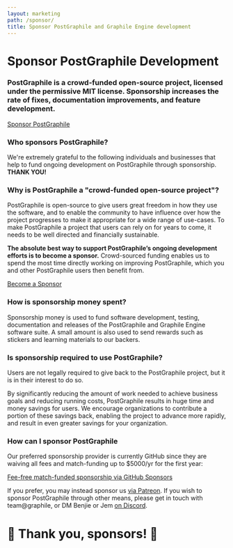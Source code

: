 ```yaml
---
layout: marketing
path: /sponsor/
title: Sponsor PostGraphile and Graphile Engine development
---
```




<MarketingLayout blue>
<Hero bg="white">

# Sponsor PostGraphile Development

</Hero>

<MarketingSection bg="white" left maxWidth>
<h3>
  PostGraphile is a crowd-funded open-source project, licensed under the
  permissive MIT license. Sponsorship increases the rate of fixes,
  documentation improvements, and feature development.
</h3>

<div class='flex'>
<a class='button--solid' href='https://github.com/users/benjie/sponsorship'>Sponsor PostGraphile <span class='fas fa-fw fa-external-link-square-alt' /></a>
</div>

</MarketingSection>
<MarketingDivide from="white" to="medium" />

<MarketingSection bg="medium">

### Who sponsors PostGraphile?

<div style={{maxWidth: '48rem', margin: '0 auto'}}>

We're extremely grateful to the following individuals and businesses that
help to fund ongoing development on PostGraphile through sponsorship. **THANK
YOU!**

</div>

<Sponsors level="featured">

<Sponsor name="Chad Furman" avatar={chad} href="https://chads.website"/>
<Sponsor name="Storyscript" avatar={storyscript} href="https://storyscript.io?utm_source=postgraphile"/>
<Sponsor name="Point 72 Ventures" avatar={p72} href="http://p72.vc"/>

</Sponsors>
<Sponsors level="leaders">

<Sponsor name="Joe Dennis" />
<Sponsor name="DOMONDA"  business avatar={domonda}/>
<Sponsor name="James Allain" />
<Sponsor name="Stagency" business avatar={stagency}/>
<Sponsor name="8th Light" business avatar={eighthlight} />
<Sponsor name="Jack Dinker" />
<Sponsor name="Nigel Taylor" />
<Sponsor name="Partners in School Innovation" business avatar={psi} />
<Sponsor name="Open Law NZ" business avatar={openlaw} />
<Sponsor name="Sterblue" business avatar={sterblue} />
<Sponsor name="HR-ON" business avatar={hron} />
<Sponsor name="DocIQ" business avatar={dociq} />
<Sponsor name="Ian Stewart" />


</Sponsors>
<Sponsors level="supporters">
<Sponsor name="Daniel Einspanger" />
<Sponsor name="Michael Tng" />
<Sponsor name="Matt Bretl" contributor />
<Sponsor name="Sam Levin" />
<Sponsor name="stlbucket" />
<Sponsor name="Michel Pelletier" />
<Sponsor name="Dan Lynch" />
<Sponsor name="James Rascoe" />
<Sponsor name="James Cavanaugh" />
<Sponsor name="Chris Watland" />
<Sponsor name="purge" />
<Sponsor name="Mark Lipscombe" />
<Sponsor name="Frank" />
<Sponsor name="Mark Rapoza" />
<Sponsor name="innovation.rocks" business />
<Sponsor name="cybere" />
<Sponsor name="dwwoelfel" />
<Sponsor name="Bjørn Michelsen" />
<Sponsor name="CJ" />
</Sponsors>
<Sponsors level="backers">
<Sponsor name="plus 49 more backers..." plain />
</Sponsors>


</MarketingSection>
<MarketingDivide from="medium" to="dark" via="light" down />

<MarketingSection bg="dark" left maxWidth>


### Why is PostGraphile a "crowd-funded open-source project"?

PostGraphile is open-source to give users great freedom in how they use the
software, and to enable the community to have influence over how the project
progresses to make it appropriate for a wide range of use-cases. To make PostGraphile a project that users can rely on for years to come, it
needs to be well directed and financially sustainable.

**The absolute best way to support PostGraphile’s ongoing development efforts
is to become a sponsor.** Crowd-sourced funding enables us to spend
the most time directly working on improving PostGraphile, which you and other
PostGraphile users then benefit from.

<div class='flex'>
<a class='button--solid' href='https://github.com/users/benjie/sponsorship'>Become a Sponsor <span class='fas fa-fw fa-external-link-square-alt' /></a>
</div>

</MarketingSection>
<MarketingDivide from="dark" to="light" />
<MarketingSection bg="light" left maxWidth>

### How is sponsorship money spent?

Sponsorship money is used to fund software development, testing,
documentation and releases of the PostGraphile and Graphile Engine software
suite. A small amount is also used to send rewards such as stickers and
learning materials to our backers.

</MarketingSection>
<MarketingDivide from="light" to="medium" down />
<MarketingSection bg="medium" left maxWidth>

### Is sponsorship required to use PostGraphile?

Users are not legally required to give back to the PostGraphile project, but
it is in their interest to do so.

By significantly reducing the amount of work needed to achieve business goals
and reducing running costs, PostGraphile results in huge time and money
savings for users. We encourage organizations to contribute a portion of
these savings back, enabling the project to advance more rapidly, and result
in even greater savings for your organization.

</MarketingSection>
<MarketingDivide from="medium" to="dark" via="light" />
<MarketingSection bg="dark" left maxWidth>

### How can I sponsor PostGraphile

Our preferred sponsorship provider is currently GitHub since they are waiving all fees and match-funding up to $5000/yr for the first year:

<div class='tc'>
<a class='button--solid' href='https://github.com/users/benjie/sponsorship'>Fee-free match-funded sponsorship via GitHub Sponsors <span class='fas fa-fw fa-external-link-square-alt' /></a>
</div>


If you prefer, you may instead sponsor us [via
Patreon](https://www.patreon.com/bePatron?u=7308310). If you wish to sponsor
PostGraphile through other means, please get in touch with team@graphile, or
DM Benjie or Jem [on Discord](http://discord.gg/graphile).

# 🙏 Thank you, sponsors! 🙏

</MarketingSection>
</MarketingLayout>

